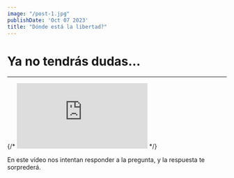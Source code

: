 ```yaml
---
image: "/post-1.jpg"
publishDate: 'Oct 07 2023'
title: "Dónde está la libertad?"
---
```


# Ya no tendrás dudas...

---

{/* <iframe src="https://www.youtube.com/embed/9CrbQ1lCilg?si=ikVqzM1bM4eTvN9C" title="YouTube video player" frameborder="0" allow="accelerometer; autoplay; clipboard-write; encrypted-media; gyroscope; picture-in-picture; web-share" allowfullscreen></iframe> */}
<lite-youtube videoid="9CrbQ1lCilg"></lite-youtube>

En este vídeo nos intentan responder a la pregunta, y la respuesta te sorprederá.